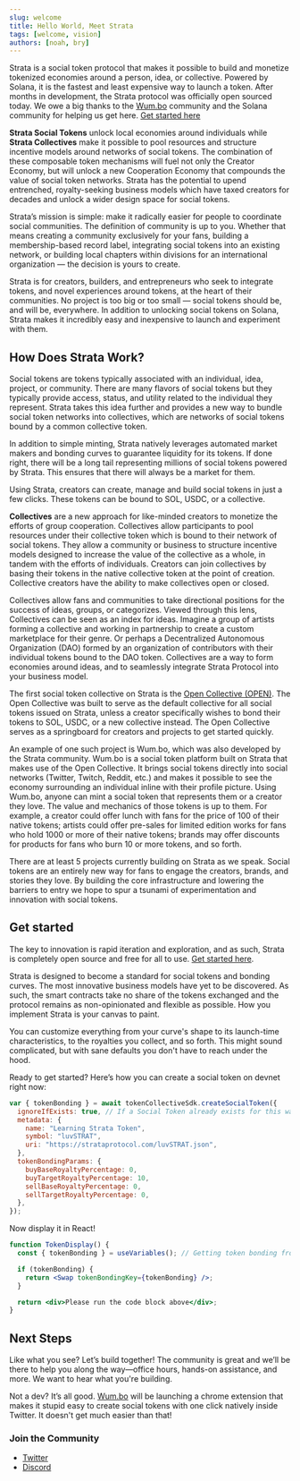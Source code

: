 ```yaml
---
slug: welcome
title: Hello World, Meet Strata
tags: [welcome, vision]
authors: [noah, bry]
---
```


Strata is a social token protocol that makes it possible to build and monetize tokenized economies around a person, idea, or collective. Powered by Solana, it is the fastest and least expensive way to launch a token. After months in development, the Strata protocol was officially open sourced today.
We owe a big thanks to the [Wum.bo](https://wum.bo) community and the Solana community for helping us get here. [Get started here](https://docs.strataprotocol.com/getting_started)

**Strata Social Tokens** unlock local economies around individuals while **Strata Collectives** make it possible to pool resources and structure incentive models around networks of social tokens.
The combination of these composable token mechanisms will fuel not only the Creator Economy, but will unlock a new Cooperation Economy that compounds the value of social token networks.
Strata has the potential to upend entrenched, royalty-seeking business models which have taxed creators for decades and unlock a wider design space for social tokens.

Strata’s mission is simple: make it radically easier for people to coordinate social communities.
The definition of community is up to you. Whether that means creating a community exclusively for your fans, building a membership-based record label, integrating social tokens into an existing network, or building local chapters within divisions for an international organization — the decision is yours to create.

Strata is for creators, builders, and entrepreneurs who seek to integrate tokens, and novel experiences around tokens, at the heart of their communities.
No project is too big or too small — social tokens should be, and will be, everywhere.
In addition to unlocking social tokens on Solana, Strata makes it incredibly easy and inexpensive to launch and experiment with them.

## How Does Strata Work?

Social tokens are tokens typically associated with an individual, idea, project, or community.
There are many flavors of social tokens but they typically provide access, status, and utility related to the individual they represent.
Strata takes this idea further and provides a new way to bundle social token networks into collectives, which are networks of social tokens bound by a common collective token.

In addition to simple minting, Strata natively leverages automated market makers and bonding curves to guarantee liquidity for its tokens.
If done right, there will be a long tail representing millions of social tokens powered by Strata. This ensures that there will always be a market for them.

Using Strata, creators can create, manage and build social tokens in just a few clicks. These tokens can be bound to SOL, USDC, or a collective.

**Collectives** are a new approach for like-minded creators to monetize the efforts of group cooperation. Collectives allow participants to pool resources under their collective token which is bound to their network of social tokens. They allow a community or business to structure incentive models designed to increase the value of the collective as a whole, in tandem with the efforts of individuals. Creators can join collectives by basing their tokens in the native collective token at the point of creation. Collective creators have the ability to make collectives open or closed.

Collectives allow fans and communities to take directional positions for the success of ideas, groups, or categorizes. Viewed through this lens, Collectives can be seen as an index for ideas. Imagine a group of artists forming a collective and working in partnership to create a custom marketplace for their genre. Or perhaps a Decentralized Autonomous Organization (DAO) formed by an organization of contributors with their individual tokens bound to the DAO token. Collectives are a way to form economies around ideas, and to seamlessly integrate Strata Protocol into your business model.

The first social token collective on Strata is the [Open Collective (OPEN)](https://blog.strataprotocol.com/open-collective).
The Open Collective was built to serve as the default collective for all social tokens issued on Strata, unless a creator specifically wishes to bond their tokens to SOL, USDC, or a new collective instead.
The Open Collective serves as a springboard for creators and projects to get started quickly.

An example of one such project is Wum.bo, which was also developed by the Strata community. Wum.bo is a social token platform built on Strata that makes use of the Open Collective.
It brings social tokens directly into social networks (Twitter, Twitch, Reddit, etc.) and makes it possible to see the economy surrounding an individual inline with their profile picture.
Using Wum.bo, anyone can mint a social token that represents them or a creator they love. The value and mechanics of those tokens is up to them.
For example, a creator could offer lunch with fans for the price of 100 of their native tokens; artists could offer pre-sales for limited edition works for fans who hold 1000 or more of their native tokens; brands may offer discounts for products for fans who burn 10 or more tokens, and so forth.

There are at least 5 projects currently building on Strata as we speak. Social tokens are an entirely new way for fans to engage the creators, brands, and stories they love.
By building the core infrastructure and lowering the barriers to entry we hope to spur a tsunami of experimentation and innovation with social tokens.

## Get started

The key to innovation is rapid iteration and exploration, and as such, Strata is completely open source and free for all to use. [Get started here](https://docs.strataprotocol.com/getting_started).

Strata is designed to become a standard for social tokens and bonding curves. The most innovative business models have yet to be discovered.
As such, the smart contracts take no share of the tokens exchanged and the protocol remains as non-opinionated and flexible as possible. How you implement Strata is your canvas to paint.

You can customize everything from your curve's shape to its launch-time characteristics, to the royalties you collect, and so forth. This might sound complicated, but with sane defaults you don't have to reach under the hood.

Ready to get started? Here’s how you can create a social token on devnet right now:

```jsx async name=create_social
var { tokenBonding } = await tokenCollectiveSdk.createSocialToken({
  ignoreIfExists: true, // If a Social Token already exists for this wallet, ignore.
  metadata: {
    name: "Learning Strata Token",
    symbol: "luvSTRAT",
    uri: "https://strataprotocol.com/luvSTRAT.json",
  },
  tokenBondingParams: {
    buyBaseRoyaltyPercentage: 0,
    buyTargetRoyaltyPercentage: 10,
    sellBaseRoyaltyPercentage: 0,
    sellTargetRoyaltyPercentage: 0,
  },
});
```

Now display it in React!

```jsx live
function TokenDisplay() {
  const { tokenBonding } = useVariables(); // Getting token bonding from above code;

  if (tokenBonding) {
    return <Swap tokenBondingKey={tokenBonding} />;
  }

  return <div>Please run the code block above</div>;
}
```

## Next Steps

Like what you see? Let’s build together! The community is great and we’ll be there to help you along the way—office hours, hands-on assistance, and more. We want to hear what you're building.

<CTA />

Not a dev? It’s all good. [Wum.bo](https://wum.bo) will be launching a chrome extension that makes it stupid easy to create social tokens with one click natively inside Twitter. It doesn't get much easier than that!

### Join the Community

- [Twitter](https://twitter.com/StrataProtocol)
- [Discord](https://discord.gg/XQhCFg77WM)
